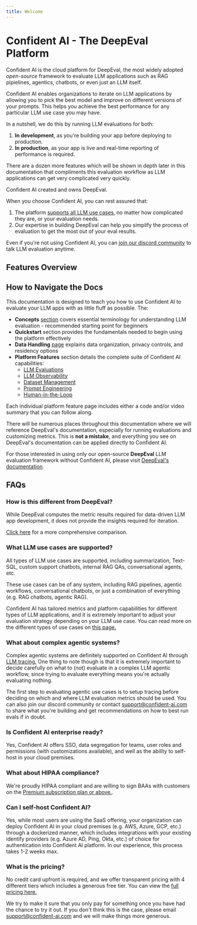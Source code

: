 ```yaml
---
title: Welcome
---
```



# Confident AI - The DeepEval Platform

Confident AI is the cloud platform for DeepEval, the most widely adopted _open-source_ framework to evaluate LLM applications such as RAG pipielines, agentics, chatbots, or even just an LLM itself.

Confident AI enables organizations to iterate on LLM applications by allowing you to pick the best model and improve on different versions of your prompts. This helps you achieve the best performance for any particular LLM use case you may have.

In a nutshell, we do this by running LLM evaluations for both:

1. **In development**, as you're building your app before deploying to production.
2. **In production**, as your app is live and real-time reporting of performance is required.

There are a dozen more features which will be shown in depth later in this documentation that compliments this evaluation workflow as LLM applications can get very complicated very quickly.

<Callout>Confident AI created and owns DeepEval.</Callout>

When you choose Confident AI, you can rest assured that:

1. The platform [supports all LLM use cases](/llm-use-cases), no matter how complicated they are, or your evaluation needs.
2. Our expertise in building DeepEval can help you simplify the process of evaluation to get the most out of your eval results.

Even if you're not using Confident AI, you can [join our discord community](https://discord.com/invite/a3K9c8GRGt) to talk LLM evaluation anytime.

## Features Overview

<Cards>
  <Cards.Card arrow title="LLM Evaluation" href="/llm-evaluation/overview" />
  <Cards.Card
    arrow
    title="LLM Observability"
    href="/llm-observability/overview"
  />
  <Cards.Card arrow title="Prompt Studio" href="/prompt-studio/overview" />
  <Cards.Card arrow title="Dataset Editor" href="/dataset-editor/overview" />
  <Cards.Card
    arrow
    title="Human-in-the-Loop"
    href="/human-in-the-loop/overview"
  />
  <Cards.Card arrow title="Red Teaming" href="/llm-red-teaming" />
</Cards>

## How to Navigate the Docs

This documentation is designed to teach you how to use Confident AI to evaluate your LLM apps with as little fluff as possible. The:

- **Concepts** [section](/concepts/test-cases) covers essential terminology for understanding LLM evaluation - recommended starting point for beginners
- **Quickstart** section provides the fundamentals needed to begin using the platform effectively
- **Data Handling** [page](/data-handling) explains data organization, privacy controls, and residency options
- **Platform Features** section details the complete suite of Confident AI capabilities:
  - [LLM Evaluations](/llm-evaluation/overview)
  - [LLM Observability](/llm-observability/overview)
  - [Dataset Management](/dataset-editor/overview)
  - [Prompt Engineering](/prompt-studio/overview)
  - [Human-in-the-Loop](/human-in-the-loop/overview)

<Callout>
  Each individual platform feature page includes either a code and/or video
  summary that you can follow along.
</Callout>

There will be numerous places throughout this documentation where we will reference DeepEval's documentation, especially for running evaluations and customizing metrics. This is **not a mistake**, and everything you see on DeepEval's documentation can be applied directly to Confident AI.

For those interested in using only our open-source **DeepEval** LLM evaluation framework without Confident AI, please visit [DeepEval's documentation](https://deepeval.com).

## FAQs

### How is this different from DeepEval?

While DeepEval computes the metric results required for data-driven LLM app development, it does not provide the insights required for iteration.

[Click here](/why-confident-ai#deepeval-vs-confident-ai) for a more comprehensive comparison.

### What LLM use cases are supported?

All types of LLM use cases are supported, including summarization, Text-SQL, custom support chatbots, internal RAG QAs, conversational agents, etc.

These use cases can be of any system, including RAG pipelines, agentic workflows, conversational chatbots, or just a combination of everything (e.g. RAG chatbots, agentic RAG).

Confident AI has tailored metrics and platform capabilities for different types of LLM applications, and it is extremely important to adjust your evaluation strategy depending on your LLM use case. You can read more on the different types of use cases on [this page.](/llm-use-cases)

### What about complex agentic systems?

Complex agentic systems are definitely supported on Confident AI through [LLM tracing.](/llm-observability/llm-tracing) One thing to note though is that it is extremely important to decide carefully on what to (not) evaluate in a complex LLM agentic workflow, since trying to evaluate everything means you're actually evaluating nothing.

The first step to evaluating agentic use cases is to setup tracing before deciding on which and where LLM evaluation metrics should be used. You can also join our discord community or contact support@confident-ai.com to share what you're building and get recommendations on how to best run evals if in doubt.

### Is Confident AI enterprise ready?

Yes, Confident AI offers SSO, data segregation for teams, user roles and permissions (with customizations available), and well as the ability to self-host in your cloud premises.

### What about HIPAA compliance?

We're proudly HIPAA compliant and are willing to sign BAAs with customers on the [Premium subscription plan or above.](https://confident-ai.com/pricing).

### Can I self-host Confident AI?

Yes, while most users are using the SaaS offering, your organization can deploy Confident AI in your cloud premises (e.g. AWS, Azure, GCP, etc.) through a dockerized manner, which includes integrations with your existing identify providers (e.g. Azure AD, Ping, Okta, etc.) of choice for authentication into Confident AI platform. In our experience, this process takes 1-2 weeks max.

### What is the pricing?

No credit card upfront is required, and we offer transparent pricing with 4 different tiers which includes a generous free tier. You can view the [full pricing here.](https://confident-ai.com/pricing)

We try to make it sure that you only pay for something once you have had the chance to try it out. If you don't think this is the case, please email support@confident-ai.com and we will make things more generous.
